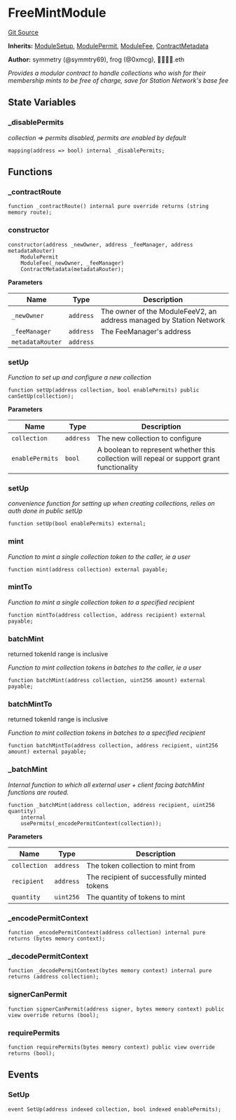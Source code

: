# FreeMintModule
[Git Source](https://github.com/0xStation/groupos/blob/dbf5849fa48aac03711471c1ce33b8c26f177a2c/src/membership/modules/FreeMintModule.sol)

**Inherits:**
[ModuleSetup](/src/lib/module/ModuleSetup.sol/contract.ModuleSetup.md), [ModulePermit](/src/lib/module/ModulePermit.sol/abstract.ModulePermit.md), [ModuleFee](/src/lib/module/ModuleFee.sol/abstract.ModuleFee.md), [ContractMetadata](/src/lib/ContractMetadata.sol/contract.ContractMetadata.md)

**Author:**
symmetry (@symmtry69), frog (@0xmcg), 👦🏻👦🏻.eth

*Provides a modular contract to handle collections who wish for their membership mints to be
free of charge, save for Station Network's base fee*


## State Variables
### _disablePermits
*collection => permits disabled, permits are enabled by default*


```solidity
mapping(address => bool) internal _disablePermits;
```


## Functions
### _contractRoute


```solidity
function _contractRoute() internal pure override returns (string memory route);
```

### constructor


```solidity
constructor(address _newOwner, address _feeManager, address metadataRouter)
    ModulePermit
    ModuleFee(_newOwner, _feeManager)
    ContractMetadata(metadataRouter);
```
**Parameters**

|Name|Type|Description|
|----|----|-----------|
|`_newOwner`|`address`|The owner of the ModuleFeeV2, an address managed by Station Network|
|`_feeManager`|`address`|The FeeManager's address|
|`metadataRouter`|`address`||


### setUp

*Function to set up and configure a new collection*


```solidity
function setUp(address collection, bool enablePermits) public canSetUp(collection);
```
**Parameters**

|Name|Type|Description|
|----|----|-----------|
|`collection`|`address`|The new collection to configure|
|`enablePermits`|`bool`|A boolean to represent whether this collection will repeal or support grant functionality|


### setUp

*convenience function for setting up when creating collections, relies on auth done in public setUp*


```solidity
function setUp(bool enablePermits) external;
```

### mint

*Function to mint a single collection token to the caller, ie a user*


```solidity
function mint(address collection) external payable;
```

### mintTo

*Function to mint a single collection token to a specified recipient*


```solidity
function mintTo(address collection, address recipient) external payable;
```

### batchMint

returned tokenId range is inclusive

*Function to mint collection tokens in batches to the caller, ie a user*


```solidity
function batchMint(address collection, uint256 amount) external payable;
```

### batchMintTo

returned tokenId range is inclusive

*Function to mint collection tokens in batches to a specified recipient*


```solidity
function batchMintTo(address collection, address recipient, uint256 amount) external payable;
```

### _batchMint

*Internal function to which all external user + client facing batchMint functions are routed.*


```solidity
function _batchMint(address collection, address recipient, uint256 quantity)
    internal
    usePermits(_encodePermitContext(collection));
```
**Parameters**

|Name|Type|Description|
|----|----|-----------|
|`collection`|`address`|The token collection to mint from|
|`recipient`|`address`|The recipient of successfully minted tokens|
|`quantity`|`uint256`|The quantity of tokens to mint|


### _encodePermitContext


```solidity
function _encodePermitContext(address collection) internal pure returns (bytes memory context);
```

### _decodePermitContext


```solidity
function _decodePermitContext(bytes memory context) internal pure returns (address collection);
```

### signerCanPermit


```solidity
function signerCanPermit(address signer, bytes memory context) public view override returns (bool);
```

### requirePermits


```solidity
function requirePermits(bytes memory context) public view override returns (bool);
```

## Events
### SetUp

```solidity
event SetUp(address indexed collection, bool indexed enablePermits);
```

